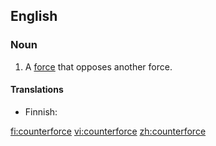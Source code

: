 ==English==
===Noun===
{{en-noun}}

# A [[force]] that opposes another force.

====Translations====
{{trans-top}}
* Finnish: {{t-|fi|vastavoima}}
{{trans-mid}}
{{trans-bottom}}

[[fi:counterforce]]
[[vi:counterforce]]
[[zh:counterforce]]